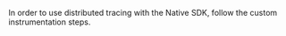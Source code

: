 In order to use distributed tracing with the Native SDK, follow the <PlatformLink to="/tracing/custom-instrumentation/">custom instrumentation</PlatformLink> steps.
